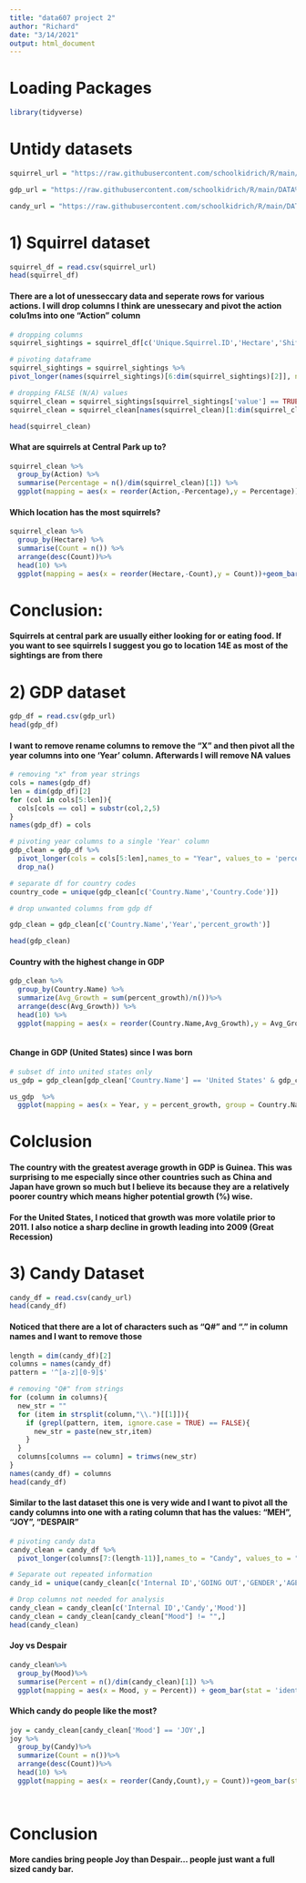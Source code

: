 ---
title: "data607 project 2"
author: "Richard"
date: "3/14/2021"
output: html_document
---

# Loading Packages

```{r setup, include=TRUE}
library(tidyverse)
```


# Untidy datasets

```{r}

squirrel_url = "https://raw.githubusercontent.com/schoolkidrich/R/main/DATA%20607/project2/2018_Central_Park_Squirrel_Census_-_Squirrel_Data.csv"

gdp_url = "https://raw.githubusercontent.com/schoolkidrich/R/main/DATA%20607/project2/gdp.csv"

candy_url = "https://raw.githubusercontent.com/schoolkidrich/R/main/DATA%20607/project2/candyhierarchy2017.csv"

```

# 1) Squirrel dataset

```{r}

squirrel_df = read.csv(squirrel_url)
head(squirrel_df)

```

#### There are a lot of unesseccary data and seperate rows for various actions. I will drop columns I think are unessecary and pivot the action colu1ms into one "Action" column

```{r}
# dropping columns
squirrel_sightings = squirrel_df[c('Unique.Squirrel.ID','Hectare','Shift','Age','Primary.Fur.Color','Running','Chasing','Climbing','Eating','Foraging')]

# pivoting dataframe
squirrel_sightings = squirrel_sightings %>%
pivot_longer(names(squirrel_sightings)[6:dim(squirrel_sightings)[2]], names_to = "Action")

# dropping FALSE (N/A) values
squirrel_clean = squirrel_sightings[squirrel_sightings['value'] == TRUE,]
squirrel_clean = squirrel_clean[names(squirrel_clean)[1:dim(squirrel_clean)[2]-1]]

head(squirrel_clean)

```

#### What are squirrels at Central Park up to?

```{r}
squirrel_clean %>%
  group_by(Action) %>%
  summarise(Percentage = n()/dim(squirrel_clean)[1]) %>%
  ggplot(mapping = aes(x = reorder(Action,-Percentage),y = Percentage)) +geom_bar(stat = 'identity') + labs(x = 'Actions', title = "What are Squirrels at Central Park up to?")
```

#### Which location has the most squirrels?
```{r}
squirrel_clean %>%
  group_by(Hectare) %>%
  summarise(Count = n()) %>%
  arrange(desc(Count))%>%
  head(10) %>%
  ggplot(mapping = aes(x = reorder(Hectare,-Count),y = Count))+geom_bar(stat = 'identity') + labs(x = 'Location', title = 'Locations with the Most Squirrel Sightings')
```

# Conclusion:

#### Squirrels at central park are usually either looking for or eating food. If you want to see squirrels I suggest you go to location 14E as most of the sightings are from there 


# 2) GDP dataset

```{r}
gdp_df = read.csv(gdp_url)
head(gdp_df)
```

#### I want to remove rename columns to remove the "X" and then pivot all the year columns into one 'Year' column. Afterwards I will remove NA values

```{r}
# removing "x" from year strings
cols = names(gdp_df)
len = dim(gdp_df)[2]
for (col in cols[5:len]){
  cols[cols == col] = substr(col,2,5) 
}
names(gdp_df) = cols

# pivoting year columns to a single 'Year' column
gdp_clean = gdp_df %>%
  pivot_longer(cols = cols[5:len],names_to = "Year", values_to = 'percent_growth') %>%
  drop_na()

# separate df for country codes
country_code = unique(gdp_clean[c('Country.Name','Country.Code')])

# drop unwanted columns from gdp df

gdp_clean = gdp_clean[c('Country.Name','Year','percent_growth')]

head(gdp_clean)

```

#### Country with the highest change in GDP

```{r}
gdp_clean %>%
  group_by(Country.Name) %>%
  summarize(Avg_Growth = sum(percent_growth)/n())%>%
  arrange(desc(Avg_Growth)) %>%
  head(10) %>%
  ggplot(mapping = aes(x = reorder(Country.Name,Avg_Growth),y = Avg_Growth))+geom_bar(stat = 'identity') + coord_flip() +labs(x = 'Countries', title = 'Largest Average Change in GDP (1960-2020)')
                    
```

#### Change in GDP (United States) since I was born

```{r}
# subset df into united states only
us_gdp = gdp_clean[gdp_clean['Country.Name'] == 'United States' & gdp_clean['Year']>= 1997,]

us_gdp  %>%
  ggplot(mapping = aes(x = Year, y = percent_growth, group = Country.Name))+geom_line() + theme(axis.text.x = element_text(angle = 90)) + labs(title = 'Change in GDP since 1997')

```

# Colclusion
#### The country with the greatest average growth in GDP is Guinea. This was surprising to me especially since other countries such as China and Japan have grown so much but I believe its because they are a relatively poorer country which means higher potential growth (%) wise. 

#### For the United States, I noticed that growth was more volatile prior to 2011. I also notice a sharp decline in growth leading into 2009 (Great Recession)

# 3) Candy Dataset

```{r}
candy_df = read.csv(candy_url)
head(candy_df)

```

#### Noticed that there are a lot of characters such as "Q#" and "." in column names and I want to remove those

```{r}
length = dim(candy_df)[2]
columns = names(candy_df)
pattern = '^[a-z][0-9]$'

# removing "Q#" from strings
for (column in columns){
  new_str = ""
  for (item in strsplit(column,"\\.")[[1]]){
    if (grepl(pattern, item, ignore.case = TRUE) == FALSE){
      new_str = paste(new_str,item)
    }
  }
  columns[columns == column] = trimws(new_str)
}
names(candy_df) = columns
head(candy_df)
```

#### Similar to the last dataset this one is very wide and I want to pivot all the candy columns into one with a rating column that has the values: "MEH", "JOY", "DESPAIR"

```{r}
# pivoting candy data
candy_clean = candy_df %>%
  pivot_longer(columns[7:(length-11)],names_to = "Candy", values_to = "Mood")

# Separate out repeated information
candy_id = unique(candy_clean[c('Internal ID','GOING OUT','GENDER','AGE','COUNTRY')])

# Drop columns not needed for analysis
candy_clean = candy_clean[c('Internal ID','Candy','Mood')]
candy_clean = candy_clean[candy_clean["Mood"] != "",]
head(candy_clean)
```

#### Joy vs Despair

```{r}

candy_clean%>% 
  group_by(Mood)%>%
  summarise(Percent = n()/dim(candy_clean)[1]) %>%
  ggplot(mapping = aes(x = Mood, y = Percent)) + geom_bar(stat = 'identity') + labs(title = "")

```

#### Which candy do people like the most?

```{r}
joy = candy_clean[candy_clean['Mood'] == 'JOY',]
joy %>% 
  group_by(Candy)%>%
  summarize(Count = n())%>%
  arrange(desc(Count))%>%
  head(10) %>%
  ggplot(mapping = aes(x = reorder(Candy,Count),y = Count))+geom_bar(stat = 'identity') +coord_flip() + labs(x = 'Candy', title = "Which Candy Brings People Joy?")

  
```

# Conclusion

#### More candies bring people Joy than Despair... people just want a full sized candy bar. 
